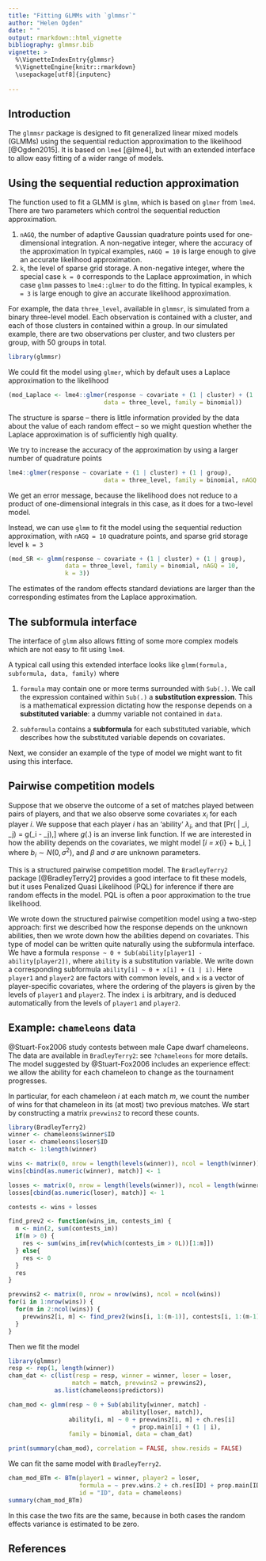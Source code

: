 ```yaml
---
title: "Fitting GLMMs with `glmmsr`"
author: "Helen Ogden"
date: " "
output: rmarkdown::html_vignette
bibliography: glmmsr.bib
vignette: >
  %\VignetteIndexEntry{glmmsr}
  %\VignetteEngine{knitr::rmarkdown}
  \usepackage[utf8]{inputenc}
  
---
```


## Introduction

The `glmmsr` package is designed to fit generalized linear mixed
models (GLMMs) using the sequential reduction approximation to the likelihood
[@Ogden2015]. It is based on `lme4` [@lme4], but with an extended interface
to allow easy fitting of a wider range of models. 

## Using the sequential reduction approximation
The function used to fit a GLMM is `glmm`, which is based on `glmer` from
`lme4`. There are two parameters which control the sequential reduction
approximation. 

 1. `nAGQ`, the number of adaptive Gaussian quadrature points
  used for one-dimensional integration. A non-negative integer,
  where the accuracy of the approximation 
  In typical examples, `nAGQ = 10` is large enough to
  give an accurate likelihood approximation.
 2. `k`, the level of sparse grid storage. A non-negative integer, where the 
  special case `k = 0` corresponds to the Laplace approximation, in
  which case `glmm` passes to `lme4::glmer` to do the fitting.
  In typical examples, `k = 3` is large enough to
  give an accurate likelihood approximation.

For example, the data `three_level`, available in
`glmmsr`, is simulated from a binary three-level model.
Each observation is contained with a cluster, and each of those clusters
in contained within a group. In our simulated example, 
there are two observations per cluster, and two clusters per group,
with $50$ groups in total.  

```r
library(glmmsr)
```
We could fit the model using `glmer`, which by default uses a Laplace
approximation to the likelihood
```r
(mod_Laplace <- lme4::glmer(response ~ covariate + (1 | cluster) + (1 | group),
                           data = three_level, family = binomial))
```

The structure is sparse -- there is little
information provided by the data about the value of each random effect --
so we might question whether the Laplace approximation is of
sufficiently high quality.

We try to increase the accuracy of the approximation by using a larger 
number of quadrature points
```r
lme4::glmer(response ~ covariate + (1 | cluster) + (1 | group),
                           data = three_level, family = binomial, nAGQ = 10)
```
We get an error message, because the likelihood does not reduce to a product
of one-dimensional integrals in this case, as it does for a two-level model.

Instead, we can use `glmm` to fit the model using the sequential reduction
approximation, with `nAGQ = 10` quadrature points, and sparse grid storage level `k = 3`
```r
(mod_SR <- glmm(response ~ covariate + (1 | cluster) + (1 | group),
                data = three_level, family = binomial, nAGQ = 10,
                k = 3))
```
The estimates of the random effects standard deviations
are larger than the corresponding estimates from the Laplace approximation.

## The subformula interface
The interface of `glmm` also allows fitting
of some more complex models which are not easy to fit using `lme4`.

A typical call using this extended interface looks like
`glmm(formula, subformula, data, family)`
where

1. `formula` may contain one or more terms surrounded with `Sub(.)`. We call the
expression contained within `Sub(.)` a **substitution expression**. This is a 
mathematical expression dictating how the response depends on a
**substituted variable**: a dummy variable not contained in `data`. 

2. `subformula` contains a **subformula** for each substituted variable, which
describes how the substituted variable depends on 
covariates.

Next, we consider an example of the type of model we might want to fit using 
this interface.

## Pairwise competition models
Suppose that we observe the outcome of a set of matches played between pairs of 
players, and that we also observe some covariates $x_{i}$ for each player $i$. 
We suppose that each player $i$ has an 'ability' $\lambda_i$, and that
\[Pr(\text{$i$ beats $j$} | \lambda_i, \lambda_j) = g(\lambda_i - \lambda_j),\]
where $g(.)$ is an inverse link function. If we are interested in how the 
ability depends on the covariates, we might model
\[\lambda_i = \beta x_{i} + b_i, \]
where $b_i \sim N(0, \sigma^2)$, and $\beta$ and $\sigma$ are unknown
parameters.

This is a structured pairwise competition model. The `BradleyTerry2` package 
[@BradleyTerry2]
provides a good interface to fit these models, but it uses Penalized Quasi 
Likelihood (PQL) for inference if there are random effects in the model. PQL
is often a poor approximation to the true likelihood. 

We wrote down the structured pairwise competition model using a two-step 
approach: first we described how the response depends on the unknown 
abilities, then we wrote down how the abilities depend on covariates. This type 
of model can be written quite naturally using the subformula interface. We have 
a formula
`response ~ 0 + Sub(ability[player1] - ability[player2])`, 
where `ability` is a substitution variable. We write
down a corresponding subformula
`ability[i] ~ 0 + x[i] + (1 | i)`.
Here `player1` and `player2` are factors with common levels, and `x`
is a vector of player-specific covariates, where the ordering of the players is
given by the levels of `player1` and `player2`. The index `i` is arbitrary, and 
is deduced automatically from the levels of `player1` and `player2`.

## Example: `chameleons` data

@Stuart-Fox2006 study contests between male Cape dwarf chameleons.
The data are available in `BradleyTerry2`: see `?chameleons` for
more details. The model suggested by 
@Stuart-Fox2006 includes an experience effect: we allow
the ability for each chameleon to change as the tournament progresses.

In particular, for each chameleon $i$ at each match $m$, we count the 
number of wins for that chameleon in its (at most) two previous matches. 
We start by constructing a matrix `prevwins2` to record these counts.
```r
library(BradleyTerry2)
winner <- chameleons$winner$ID
loser <- chameleons$loser$ID
match <- 1:length(winner)

wins <- matrix(0, nrow = length(levels(winner)), ncol = length(winner))
wins[cbind(as.numeric(winner), match)] <- 1

losses <- matrix(0, nrow = length(levels(winner)), ncol = length(winner))
losses[cbind(as.numeric(loser), match)] <- 1

contests <- wins + losses

find_prev2 <- function(wins_im, contests_im) {
  m <- min(2, sum(contests_im))
  if(m > 0) {
    res <- sum(wins_im[rev(which(contests_im > 0L))[1:m]])
  } else{
    res <- 0
  }
  res
}

prevwins2 <- matrix(0, nrow = nrow(wins), ncol = ncol(wins))
for(i in 1:nrow(wins)) {
  for(m in 2:ncol(wins)) {
    prevwins2[i, m] <- find_prev2(wins[i, 1:(m-1)], contests[i, 1:(m-1)])
  }
}
```

Then we fit the model
```r
library(glmmsr)
resp <- rep(1, length(winner))
cham_dat <- c(list(resp = resp, winner = winner, loser = loser, 
                  match = match, prevwins2 = prevwins2), 
             as.list(chameleons$predictors))

cham_mod <- glmm(resp ~ 0 + Sub(ability[winner, match] -
                                ability[loser, match]),
                 ability[i, m] ~ 0 + prevwins2[i, m] + ch.res[i] 
                                   + prop.main[i] + (1 | i),
                 family = binomial, data = cham_dat)

print(summary(cham_mod), correlation = FALSE, show.resids = FALSE)
```
We can fit the same model with `BradleyTerry2`.

```r
cham_mod_BTm <- BTm(player1 = winner, player2 = loser,
                    formula = ~ prev.wins.2 + ch.res[ID] + prop.main[ID] + (1|ID),
                    id = "ID", data = chameleons)
summary(cham_mod_BTm)
```
In this case the two fits are the same, because in both
cases the random effects variance is estimated to be zero.

## References
